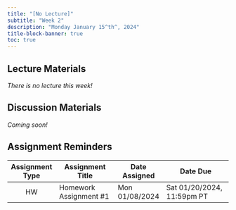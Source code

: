 ```yaml
---
title: "[No Lecture]"
subtitle: "Week 2"
description: "Monday January 15^th^, 2024"
title-block-banner: true
toc: true
---
```


## Lecture Materials

*There is no lecture this week!*

## Discussion Materials

*Coming soon!*

## Assignment Reminders

| Assignment Type | Assignment Title       | Date Assigned  | Date Due                   |
|:---------------:|------------------------|----------------|----------------------------|
| HW              | Homework Assignment #1 | Mon 01/08/2024 | Sat 01/20/2024, 11:59pm PT | 

<!-- | Assignment Type | Assignment Title                                 | Date Assigned  | Date Due                   | -->
<!-- |:---------------:|------------------------------------------------- |----------------|----------------------------| -->
<!-- | HW              | [Homework Assignment #1](../assignments/HW1.qmd) | Mon 01/08/2024 | Sat 01/20/2024, 11:59pm PT |  -->
